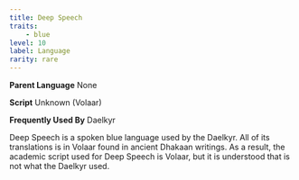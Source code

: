```yaml
---
title: Deep Speech
traits:
    - blue
level: 10
label: Language
rarity: rare
---
```


**Parent Language** None

**Script** Unknown (Volaar)

**Frequently Used By** Daelkyr

Deep Speech is a spoken blue language used by the Daelkyr. All of its translations is in Volaar found in ancient Dhakaan writings. As a result, the academic script used for Deep Speech is Volaar, but it is understood that is not what the Daelkyr used.
